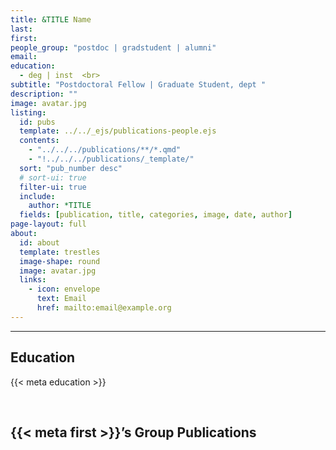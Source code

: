 ```yaml
---
title: &TITLE Name
last: 
first: 
people_group: "postdoc | gradstudent | alumni"
email: 
education:
  - deg | inst  <br> 
subtitle: "Postdoctoral Fellow | Graduate Student, dept "
description: ""
image: avatar.jpg
listing:
  id: pubs
  template: ../../_ejs/publications-people.ejs 
  contents: 
    - "../../../publications/**/*.qmd"
    - "!../../../publications/_template/"
  sort: "pub_number desc"
  # sort-ui: true
  filter-ui: true
  include:
    author: *TITLE
  fields: [publication, title, categories, image, date, author]
page-layout: full
about: 
  id: about
  template: trestles
  image-shape: round
  image: avatar.jpg
  links:
    - icon: envelope
      text: Email
      href: mailto:email@example.org
---
```


<hr>


:::{#about}



## Education
{{< meta education >}}

<br>

:::

## {{< meta first >}}'s Group Publications

:::{#pubs}
:::